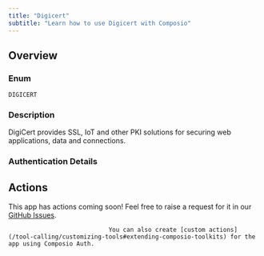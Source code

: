 ```yaml
---
title: "Digicert"
subtitle: "Learn how to use Digicert with Composio"
---
```



## Overview

### Enum
`DIGICERT`

### Description
DigiCert provides SSL, IoT and other PKI solutions for securing web
    applications, data and connections.

### Authentication Details

<Accordion title="API_KEY">
<ParamField path="api_key" type="string" required={true}>
</ParamField>

</Accordion>


## Actions

This app has actions coming soon! Feel free to raise a request for it in our [GitHub Issues](https://github.com/ComposioHQ/composio/issues).
                                
                                You can also create [custom actions](/tool-calling/customizing-tools#extending-composio-toolkits) for the app using Composio Auth.